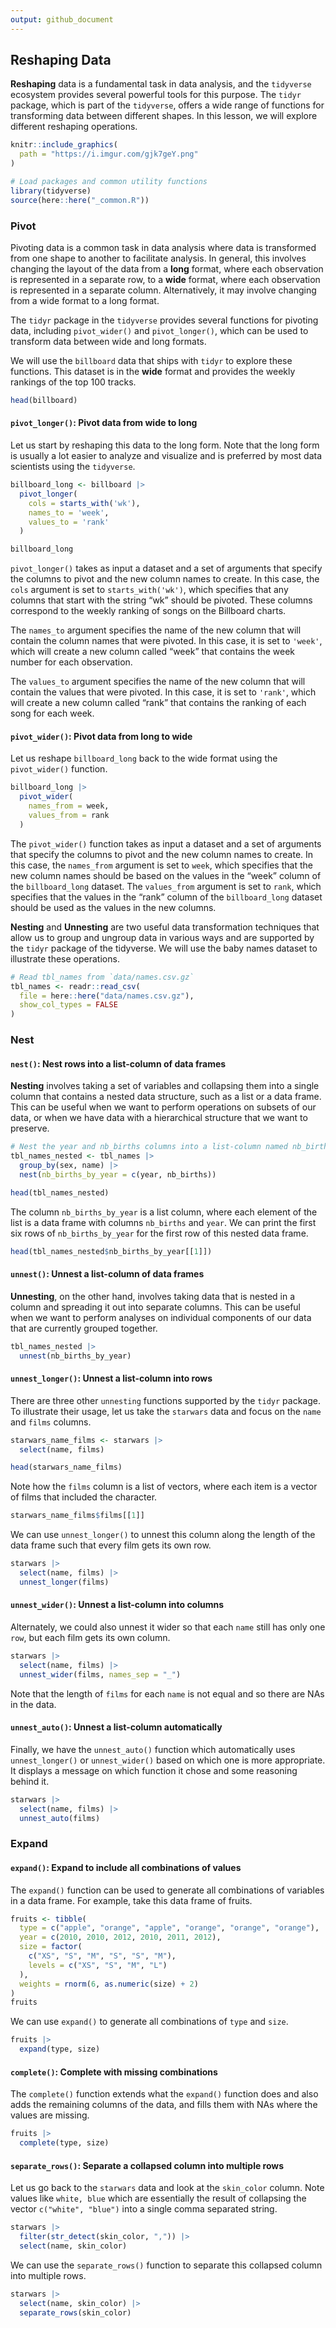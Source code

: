 ```yaml
---
output: github_document
---
```

## Reshaping Data

__Reshaping__ data is a fundamental task in data analysis, and the `tidyverse` ecosystem provides several powerful tools for this purpose. The `tidyr` package, which is part of the `tidyverse`, offers a wide range of functions for transforming data between different shapes. In this lesson, we will explore different reshaping operations.

```r
knitr::include_graphics(
  path = "https://i.imgur.com/gjk7geY.png"
)
```



```r
# Load packages and common utility functions
library(tidyverse)
source(here::here("_common.R"))
```

### Pivot

Pivoting data is a common task in data analysis where data is transformed from one shape to another to facilitate analysis. In general, this involves changing the layout of the data from a __long__ format, where each observation is represented in a separate row, to a __wide__ format, where each observation is represented in a separate column. Alternatively, it may involve changing from a wide format to a long format. 

The `tidyr` package in the `tidyverse` provides several functions for pivoting data, including `pivot_wider()` and `pivot_longer()`, which can be used to transform data between wide and long formats.

We will use the `billboard` data that ships with `tidyr` to explore these functions. This dataset is in the __wide__ format and provides the weekly rankings of the top 100 tracks.

```r
head(billboard)
```

#### `pivot_longer()`: Pivot data from wide to long

Let us start by reshaping this data to the long form. Note that the long form is usually a lot easier to analyze and visualize and is preferred by most data scientists using the `tidyverse`.

```r
billboard_long <- billboard |> 
  pivot_longer(
    cols = starts_with('wk'),
    names_to = 'week',
    values_to = 'rank'
  )

billboard_long
```

`pivot_longer()` takes as input a dataset and a set of arguments that specify the columns to pivot and the new column names to create. In this case, the `cols` argument is set to `starts_with('wk')`, which specifies that any columns that start with the string "wk" should be pivoted. These columns correspond to the weekly ranking of songs on the Billboard charts.

The `names_to` argument specifies the name of the new column that will contain the column names that were pivoted. In this case, it is set to `'week'`, which will create a new column called "week" that contains the week number for each observation.

The `values_to` argument specifies the name of the new column that will contain the values that were pivoted. In this case, it is set to `'rank'`, which will create a new column called "rank" that contains the ranking of each song for each week.


#### `pivot_wider()`: Pivot data from long to wide

Let us reshape `billboard_long` back to the wide format using the `pivot_wider()` function.

```r
billboard_long |> 
  pivot_wider(
    names_from = week,
    values_from = rank
  )
```

The `pivot_wider()` function takes as input a dataset and a set of arguments that specify the columns to pivot and the new column names to create. In this case, the `names_from` argument is set to `week`, which specifies that the new column names should be based on the values in the "week" column of the `billboard_long` dataset. The `values_from` argument is set to `rank`, which specifies that the values in the "rank" column of the `billboard_long` dataset should be used as the values in the new columns.


__Nesting__ and __Unnesting__ are two useful data transformation techniques that allow us to group and ungroup data in various ways and are supported by the `tidyr` package of the tidyverse. We will use the baby names dataset to illustrate these operations.

```r
# Read tbl_names from `data/names.csv.gz`
tbl_names <- readr::read_csv(
  file = here::here("data/names.csv.gz"),
  show_col_types = FALSE
)
```

### Nest

#### `nest()`: Nest rows into a list-column of data frames

 __Nesting__ involves taking a set of variables and collapsing them into a single column that contains a nested data structure, such as a list or a data frame. This can be useful when we want to perform operations on subsets of our data, or when we have data with a hierarchical structure that we want to preserve.

```r
# Nest the year and nb_births columns into a list-column named nb_births_by_year
tbl_names_nested <- tbl_names |> 
  group_by(sex, name) |> 
  nest(nb_births_by_year = c(year, nb_births))

head(tbl_names_nested)
```

The column `nb_births_by_year` is a list column, where each element of the list is a data frame with columns `nb_births` and `year`. We can print the first six rows of `nb_births_by_year` for the first row of this nested data frame.

```r
head(tbl_names_nested$nb_births_by_year[[1]])
```

#### `unnest()`: Unnest a list-column of data frames

__Unnesting__, on the other hand, involves taking data that is nested in a column and spreading it out into separate columns. This can be useful when we want to perform analyses on individual components of our data that are currently grouped together. 

```r
tbl_names_nested |> 
  unnest(nb_births_by_year)
```

#### `unnest_longer()`: Unnest a list-column into rows

There are three other `unnesting` functions supported by the `tidyr` package. To illustrate their usage, let us take the `starwars` data and focus on the `name` and `films` columns.

```r
starwars_name_films <- starwars |> 
  select(name, films)

head(starwars_name_films)
```
Note how the `films` column is a list of vectors, where each item is a vector of films that included the character.
 
```r
starwars_name_films$films[[1]]
```

We can use `unnest_longer()` to unnest this column along the length of the data frame such that every film gets its own row.

```r
starwars |> 
  select(name, films) |> 
  unnest_longer(films)
```
#### `unnest_wider()`: Unnest a list-column into columns

Alternately, we could also unnest it wider so that each `name` still has only one `row`, but each film gets its own column.

```r
starwars |> 
  select(name, films) |> 
  unnest_wider(films, names_sep = "_")
```

Note that the length of `films` for each `name` is not equal and so there are NAs in the data.

#### `unnest_auto()`: Unnest a list-column automatically

Finally, we have the `unnest_auto()` function which automatically uses `unnest_longer()` or `unnest_wider()` based on which one is more appropriate. It displays a message on which function it chose and some reasoning behind it.

```r
starwars |> 
  select(name, films) |> 
  unnest_auto(films)
```

### Expand

#### `expand()`: Expand to include all combinations of values

The `expand()` function can be used to generate all combinations of variables in a data frame. For example, take this data frame of fruits.

```r
fruits <- tibble(
  type = c("apple", "orange", "apple", "orange", "orange", "orange"),
  year = c(2010, 2010, 2012, 2010, 2011, 2012),
  size = factor(
    c("XS", "S", "M", "S", "S", "M"),
    levels = c("XS", "S", "M", "L")
  ),
  weights = rnorm(6, as.numeric(size) + 2)
)
fruits
```

We can use `expand()` to generate all combinations of `type` and `size`.

```r
fruits |> 
  expand(type, size)
```
#### `complete()`: Complete with missing combinations

The `complete()` function extends what the `expand()` function does and also adds the remaining columns of the data, and fills them with NAs where the values are missing.

```r
fruits |> 
  complete(type, size)
```

#### `separate_rows()`: Separate a collapsed column into multiple rows

Let us go back to the `starwars` data and look at the `skin_color` column. Note values like `white, blue` which are essentially the result of collapsing the vector `c("white", "blue")` into a single comma separated string.

```r
starwars |> 
  filter(str_detect(skin_color, ",")) |> 
  select(name, skin_color)
```

We can use the `separate_rows()` function to separate this collapsed column into multiple rows.

```r
starwars |> 
  select(name, skin_color) |> 
  separate_rows(skin_color)
```

